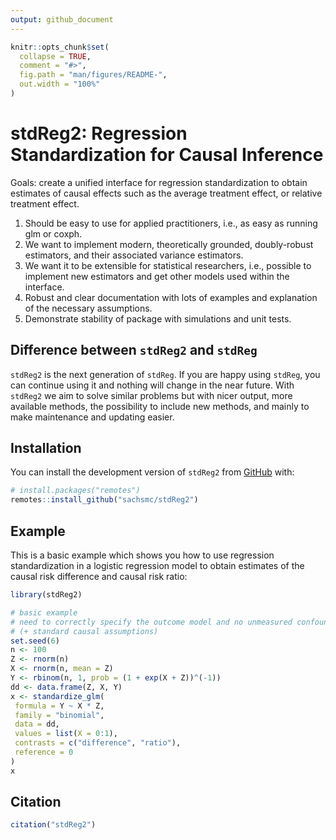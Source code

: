 ```yaml
---
output: github_document
---
```


<!-- README.md is generated from README.Rmd. Please edit that file -->

```r
knitr::opts_chunk$set(
  collapse = TRUE,
  comment = "#>",
  fig.path = "man/figures/README-",
  out.width = "100%"
)
```

# stdReg2: Regression Standardization for Causal Inference

<!-- badges: start -->
<!-- badges: end -->

Goals: create a unified interface for regression standardization to obtain estimates of causal effects such as the average treatment effect, or relative treatment effect. 

1. Should be easy to use for applied practitioners, i.e., as easy as running glm or coxph. 
2. We want to implement modern, theoretically grounded, doubly-robust estimators, and their associated variance estimators.
3. We want it to be extensible for statistical researchers, i.e., possible to implement new estimators and get other models used within the interface.
4. Robust and clear documentation with lots of examples and explanation of the necessary assumptions. 
5. Demonstrate stability of package with simulations and unit tests. 

## Difference between `stdReg2` and `stdReg`

`stdReg2` is the next generation of `stdReg`. If you are happy using `stdReg`, you can continue using it and nothing will change in the near future. With `stdReg2` we aim to solve similar problems but with nicer output, more available methods, the possibility to include new methods, and mainly to make maintenance and updating easier. 

## Installation

You can install the development version of `stdReg2` from [GitHub](https://github.com/) with:

``` r
# install.packages("remotes")
remotes::install_github("sachsmc/stdReg2")
```

## Example

This is a basic example which shows you how to use regression standardization in a logistic regression model to obtain estimates of the causal risk difference and causal risk ratio:

```r
library(stdReg2)

# basic example
# need to correctly specify the outcome model and no unmeasured confounders
# (+ standard causal assumptions)
set.seed(6)
n <- 100
Z <- rnorm(n)
X <- rnorm(n, mean = Z)
Y <- rbinom(n, 1, prob = (1 + exp(X + Z))^(-1))
dd <- data.frame(Z, X, Y)
x <- standardize_glm(
 formula = Y ~ X * Z,
 family = "binomial",
 data = dd,
 values = list(X = 0:1),
 contrasts = c("difference", "ratio"),
 reference = 0
)
x

```

## Citation

```r
citation("stdReg2")
```

